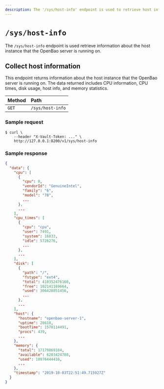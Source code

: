 ```yaml
---
description: The '/sys/host-info' endpoint is used to retrieve host information
---
```


# `/sys/host-info`

The `/sys/host-info` endpoint is used retrieve information about the
host instance that the OpenBao server is running on.

## Collect host information

This endpoint returns information about the host instance that the OpenBao
server is running on. The data returned includes CPU information, CPU
times, disk usage, host info, and memory statistics.

| Method | Path             |
| :----- | :--------------- |
| `GET`  | `/sys/host-info` |

### Sample request

```shell-session
$ curl \
    --header "X-Vault-Token: ..." \
    http://127.0.0.1:8200/v1/sys/host-info
```

### Sample response

```json
{
  "data": {
    "cpu": [
      {
        "cpu": 0,
        "vendorId": "GenuineIntel",
        "family": "6",
        "model": "78",
        ...
      },
      ...
    ],
    "cpu_times": [
      {
        "cpu": "cpu",
        "user": 7491,
        "system": 16833,
        "idle": 5726276,
        ...
      },
      ...
    ],
    "disk": [
      {
        "path": "/",
        "fstype": "ext4",
        "total": 410352476160,
        "free": 102141169664,
        "used": 306428051456,
        ...
      },
      ...
    ],
    "host": {
      "hostname": "openbao-server-1",
      "uptime": 28618,
      "bootTime": 1570114491,
      "procs": 439,
      ...
    },
    "memory": {
      "total": 17179869184,
      "available": 6203424768,
      "used": 10976444416,
      ...
    },
    "timestamp": "2019-10-03T22:51:49.715927Z"
  }
}
```

